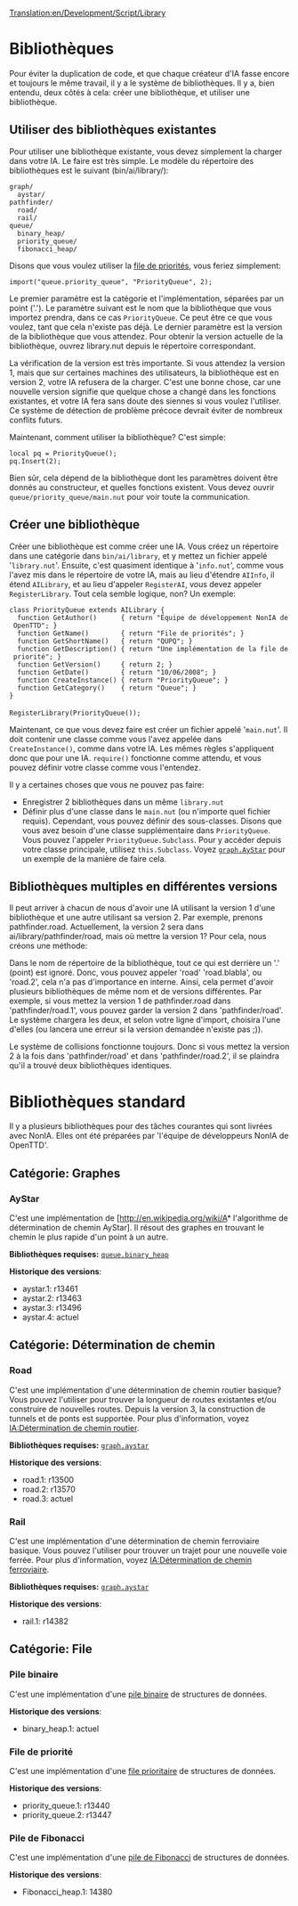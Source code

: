 [[Translation:en/Development/Script/Library]]


{{fr/NonIA}}

= Bibliothèques =

Pour éviter la duplication de code, et que chaque créateur d'IA fasse encore et toujours le même travail, il y a le système de bibliothèques. Il y a, bien entendu, deux côtés à cela: créer une bibliothèque, et utiliser une bibliothèque.

== Utiliser des bibliothèques existantes ==

Pour utiliser une bibliothèque existante, vous devez simplement la charger dans votre IA. Le faire est très simple. Le modèle du répertoire des bibliothèques est le suivant (bin/ai/library/):

 graph/
   aystar/
 pathfinder/
   road/
   rail/
 queue/
   binary_heap/
   priority_queue/
   fibonacci_heap/

Disons que vous voulez utiliser la [[fr/Development/Script/IA/Bibliothèque#file-de-priorites|file de priorités]], vous feriez simplement:

 import("queue.priority_queue", "PriorityQueue", 2);

Le premier paramètre est la catégorie et l'implémentation, séparées par un point ('.'). Le paramètre suivant est le nom que la bibliothèque que vous importez prendra, dans ce cas <code>PriorityQueue</code>. Ce peut être ce que vous voulez, tant que cela n'existe pas déjà. Le dernier paramètre est la version de la bibliothèque que vous attendez. Pour obtenir la version actuelle de la bibliothèque, ouvrez library.nut depuis le répertoire correspondant.

La vérification de la version est très importante. Si vous attendez la version 1, mais que sur certaines machines des utilisateurs, la bibliothèque est en version 2, votre IA refusera de la charger. C'est une bonne chose, car une nouvelle version signifie que quelque chose a changé dans les fonctions existantes, et votre IA fera sans doute des siennes si vous voulez l'utiliser. Ce système de détection de problème précoce devrait éviter de nombreux conflits futurs.

Maintenant, comment utiliser la bibliothèque? C'est simple:

 local pq = PriorityQueue();
 pq.Insert(2);

Bien sûr, cela dépend de la bibliothèque dont les paramètres doivent être donnés au constructeur, et quelles fonctions existent. Vous devez ouvrir <code>queue/priority_queue/main.nut</code> pour voir toute la communication.

== Créer une bibliothèque ==

Créer une bibliothèque est comme créer une IA. Vous créez un répertoire dans une catégorie dans <code>bin/ai/library</code>, et y mettez un fichier appelé '<code>library.nut</code>'. Ensuite, c'est quasiment identique à '<code>info.nut</code>', comme vous l'avez mis dans le répertoire de votre IA, mais au lieu d'étendre <code>AIInfo</code>, il étend <code>AILibrary</code>, et au lieu d'appeler <code>RegisterAI</code>, vous devez appeler <code>RegisterLibrary</code>. Tout cela semble logique, non? Un exemple:

 class PriorityQueue extends AILibrary {
   function GetAuthor()      { return "Équipe de développement NonIA de OpenTTD"; }
   function GetName()        { return "File de priorités"; }
   function GetShortName()   { return "QUPQ"; }
   function GetDescription() { return "Une implémentation de la file de priorité"; }
   function GetVersion()     { return 2; }
   function GetDate()        { return "10/06/2008"; }
   function CreateInstance() { return "PriorityQueue"; }
   function GetCategory()    { return "Queue"; }
 }
 
 RegisterLibrary(PriorityQueue());

Maintenant, ce que vous devez faire est créer un fichier appelé '<code>main.nut</code>'. Il doit contenir une classe comme vous l'avez appelée dans <code>CreateInstance()</code>, comme dans votre IA. Les mêmes règles s'appliquent donc que pour une IA. <code>require()</code> fonctionne comme attendu, et vous pouvez définir votre classe comme vous l'entendez.

Il y a certaines choses que vous ne pouvez pas faire:

* Enregistrer 2 bibliothèques dans un même <code>library.nut</code>
* Définir plus d'une classe dans le <code>main.nut</code> (ou n'importe quel fichier requis). Cependant, vous pouvez définir des sous-classes. Disons que vous avez besoin d'une classe supplémentaire dans <code>PriorityQueue</code>. Vous pouvez l'appeler <code>PriorityQueue.Subclass</code>. Pour y accéder depuis votre classe principale, utilisez <code>this.Subclass</code>. Voyez <code>[[fr/Development/Script/IA/Bibliothèque#aystar|graph.AyStar]]</code> pour un exemple de la manière de faire cela.

== Bibliothèques multiples en différentes versions ==

Il peut arriver à chacun de nous d'avoir une IA utilisant la version 1 d'une bibliothèque et une autre utilisant sa version 2. Par exemple, prenons pathfinder.road. Actuellement, la version 2 sera dans ai/library/pathfinder/road, mais où mettre la version 1? Pour cela, nous créons une méthode:

Dans le nom de répertoire de la bibliothèque, tout ce qui est derrière un '.' (point) est ignoré. Donc, vous pouvez appeler 'road' 'road.blabla', ou 'road.2', cela n'a pas d'importance en interne. Ainsi, cela permet d'avoir plusieurs bibliothèques de même nom et de versions différentes. Par exemple, si vous mettez la version 1 de pathfinder.road dans 'pathfinder/road.1', vous pouvez garder la version 2 dans 'pathfinder/road'. Le système chargera les deux, et selon votre ligne d'import, choisira l'une d'elles (ou lancera une erreur si la version demandée n'existe pas ;)).

Le système de collisions fonctionne toujours. Donc si vous mettez la version 2 à la fois dans 'pathfinder/road' et dans 'pathfinder/road.2', il se plaindra qu'il a trouvé deux bibliothèques identiques.

= Bibliothèques standard =

Il y a plusieurs bibliothèques pour des tâches courantes qui sont livrées avec NonIA. Elles ont été préparées par 'l'équipe de développeurs NonIA de OpenTTD'.

== Catégorie: Graphes ==

=== AyStar ===

C'est une implémentation de [http://en.wikipedia.org/wiki/A* l'algorithme de détermination de chemin AyStar]. Il résout des graphes en trouvant le chemin le plus rapide d'un point à un autre.

'''Bibliothèques requises:''' <code>[[fr/Development/Script/IA/Bibliothèque#pile-binaire|queue.binary_heap]]</code>

'''Historique des versions''':
* aystar.1: r13461
* aystar.2: r13463
* aystar.3: r13496
* aystar.4: actuel

== Catégorie: Détermination de chemin ==

=== Road ===

C'est une implémentation d'une détermination de chemin routier basique? Vous pouvez l'utiliser pour trouver la longueur de routes existantes et/ou construire de nouvelles routes. Depuis la version 3, la construction de tunnels et de ponts est supportée. Pour plus d'information, voyez [[fr/Development/Script/IA/Détermination de chemin routier|IA:Détermination de chemin routier]].

'''Bibliothèques requises:''' <code>[[fr/Development/Script/IA/Bibliothèque#aystar|graph.aystar]]</code>

'''Historique des versions''':
* road.1: r13500
* road.2: r13570
* road.3: actuel

=== Rail ===

C'est une implémentation d'une détermination de chemin ferroviaire basique. Vous pouvez l'utiliser pour trouver un trajet pour une nouvelle voie ferrée. Pour plus d'information, voyez [[fr/Development/Script/IA/Détermination de chemin ferroviaire|IA:Détermination de chemin ferroviaire]].

'''Bibliothèques requises:''' <code>[[fr/Development/Script/IA/Bibliothèque#aystar|graph.aystar]]</code>

'''Historique des versions''':
* rail.1: r14382

== Catégorie: File ==

=== Pile binaire ===

C'est une implémentation d'une [http://en.wikipedia.org/wiki/Binary_heap pile binaire] de structures de données.

'''Historique des versions''':
* binary_heap.1: actuel

=== File de priorité ===

C'est une implémentation d'une [http://en.wikipedia.org/wiki/Priority_queue file prioritaire] de structures de données.

'''Historique des versions''':
* priority_queue.1: r13440
* priority_queue.2: r13447

=== Pile de Fibonacci ===

C'est une implémentation d'une [http://en.wikipedia.org/wiki/Fibonacci_heap pile de Fibonacci] de structures de données.

'''Historique des versions''':
* Fibonacci_heap.1: 14380